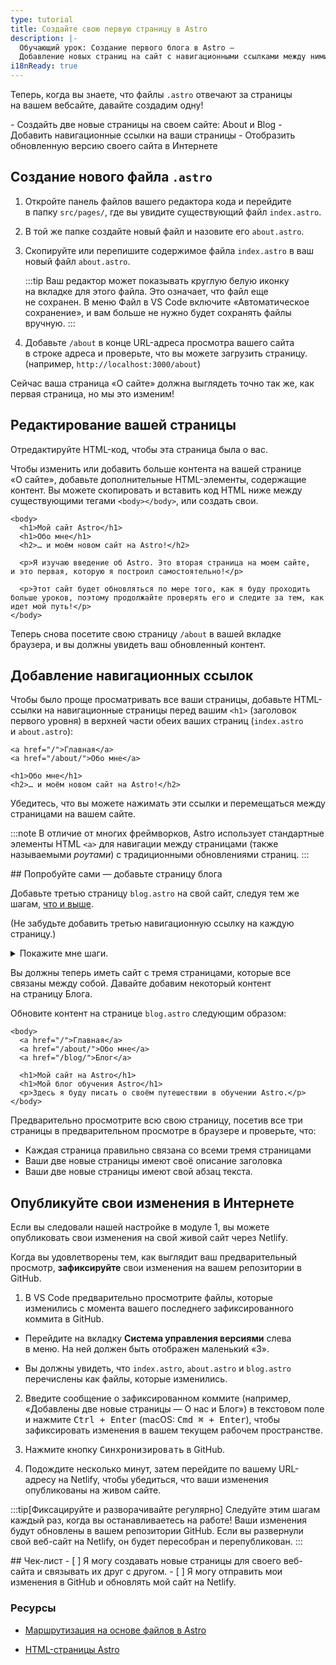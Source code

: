 ```yaml
---
type: tutorial
title: Создайте свою первую страницу в Astro
description: |-
  Обучающий урок: Создание первого блога в Astro —
  Добавление новых страниц на сайт с навигационными ссылками между ними
i18nReady: true
---
```




Теперь, когда вы знаете, что файлы `.astro` отвечают за страницы на вашем вебсайте, давайте создадим одну!

<PreCheck>
  - Создайть две новые страницы на своем сайте: About и Blog
  - Добавить навигационные ссылки на ваши страницы
  - Отобразить обновленную версию своего сайта в Интернете
</PreCheck>

## Создание нового файла `.astro`

1. Откройте панель файлов вашего редактора кода и перейдите в папку `src/pages/`, где вы увидите существующий файл `index.astro`.

2. В той же папке создайте новый файл и назовите его `about.astro`.

3. Скопируйте или перепишите содержимое файла `index.astro` в ваш новый файл `about.astro`.

    :::tip
    Ваш редактор может показывать круглую белую иконку на вкладке для этого файла. Это означает, что файл еще не сохранен. В меню Файл в VS Code включите «Автоматическое сохранение», и вам больше не нужно будет сохранять файлы вручную.
    :::

4. Добавьте `/about` в конце URL-адреса просмотра вашего сайта в строке адреса и проверьте, что вы можете загрузить страницу. (например, `http://localhost:3000/about`)

Сейчас ваша страница «О сайте» должна выглядеть точно так же, как первая страница, но мы это изменим!

## Редактирование вашей страницы

Отредактируйте HTML-код, чтобы эта страница была о вас.

Чтобы изменить или добавить больше контента на вашей странице «О сайте», добавьте дополнительные HTML-элементы, содержащие контент. Вы можете скопировать и вставить код HTML ниже между существующими тегами `<body></body>`, или создать свои.

```astro title="src/pages/about.astro" ins={3-8} del={2}
<body>
  <h1>Мой сайт Astro</h1>
  <h1>Обо мне</h1>
  <h2>… и моём новом сайт на Astro!</h2>

  <p>Я изучаю введение об Astro. Это вторая страница на моем сайте, и это первая, которую я построил самостоятельно!</p>

  <p>Этот сайт будет обновляться по мере того, как я буду проходить больше уроков, поэтому продолжайте проверять его и следите за тем, как идет мой путь!</p>
</body>
```
Теперь снова посетите свою страницу `/about` в вашей вкладке браузера, и вы должны увидеть ваш обновленный контент.

## Добавление навигационных ссылок

Чтобы было проще просматривать все ваши страницы, добавьте HTML-ссылки на навигационные страницы перед вашим `<h1>` (заголовок первого уровня) в верхней части обеих ваших страниц (`index.astro` и `about.astro`):

```astro title="src/pages/about.astro» ins={1-2}
<a href="/">Главная</a>
<a href="/about/">Обо мне</a>

<h1>Обо мне</h1>
<h2>… и моём новом сайт на Astro!</h2>
```

Убедитесь, что вы можете нажимать эти ссылки и перемещаться между страницами на вашем сайте.

:::note
В отличие от многих фреймворков, Astro использует стандартные элементы HTML `<a>` для навигации между страницами (также называемыми _роутами_) с традиционными обновлениями страниц.
:::

<Box icon="puzzle-piece">
## Попробуйте сами — добавьте страницу блога

Добавьте третью страницу `blog.astro` на свой сайт, следуя тем же шагам, [что и выше](#создание-нового-файла-astro).

(Не забудьте добавить третью навигационную ссылку на каждую страницу.)

<details>
<summary>Покажите мне шаги.</summary>
1. Создайте новый файл в папке `src/pages/blog.astro`.
2. Скопируйте весь контент из `index.astro` и вставьте его в `blog.astro`.
3. [Добавьте третью навигационную ссылку](#добавление-навигационных-ссылок) вверху каждой страницы:

```astro title="src/pages/index.astro" ins={4}
<body>
  <a href="/">Главная</a>
  <a href="/about/">Обо мне</a>
  <a href="/blog/">Блог</a>

  <h1>Мой сайт на Astro</h1>
</body>
```
</details>
</Box>

Вы должны теперь иметь сайт с тремя страницами, которые все связаны между собой. Давайте добавим некоторый контент на страницу Блога.

Обновите контент на странице `blog.astro` следующим образом:
```astro astro title="src/pages/blog.astro" ins={7-8} del={6}
<body>
  <a href="/">Главная</a>
  <a href="/about/">Обо мне</a>
  <a href="/blog/">Блог</a>

  <h1>Мой сайт на Astro</h1>
  <h1>Мой блог обучения Astro</h1>
  <p>Здесь я буду писать о своём путешествии в обучении Astro.</p>
</body>
```

Предварительно просмотрите всю свою страницу, посетив все три страницы в предварительном просмотре в браузере и проверьте, что:
- Каждая страница правильно связана со всеми тремя страницами
- Ваши две новые страницы имеют своё описание заголовка
- Ваши две новые страницы имеют свой абзац текста.

## Опубликуйте свои изменения в Интернете
Если вы следовали нашей настройке в модуле 1, вы можете опубликовать свои изменения на свой живой сайт через Netlify.

Когда вы удовлетворены тем, как выглядит ваш предварительный просмотр, **зафиксируйте** свои изменения на вашем репозитории в GitHub.

1. В VS Code предварительно просмотрите файлы, которые изменились с момента вашего последнего зафиксированного коммита в GitHub.

  - Перейдите на вкладку **Система управления версиями** слева в меню. На ней должен быть отображен маленький «3».

  - Вы должны увидеть, что `index.astro`, `about.astro` и `blog.astro` перечислены как файлы, которые изменились.

2. Введите сообщение о зафиксированном коммите (например, «Добавлены две новые страницы — О нас и Блог») в текстовом поле и нажмите <kbd>Ctrl + Enter</kbd> (macOS: <kbd>Cmd ⌘ + Enter</kbd>), чтобы зафиксировать изменения в вашем текущем рабочем пространстве.

3. Нажмите кнопку <kbd>Синхронизировать</kbd> в GitHub.

4. Подождите несколько минут, затем перейдите по вашему URL-адресу на Netlify, чтобы убедиться, что ваши изменения опубликованы на живом сайте.

:::tip[Фиксацируйте и разворачивайте регулярно]
Следуйте этим шагам каждый раз, когда вы останавливаетесь на работе! Ваши изменения будут обновлены в вашем репозитории GitHub. Если вы развернули свой веб-сайт на Netlify, он будет пересобран и перепубликован.
:::



<Box icon="check-list">
## Чек-лист

<Checklist>
- [ ] Я могу создавать новые страницы для своего веб-сайта и связывать их друг с другом.
- [ ] Я могу отправить мои изменения в GitHub и обновлять мой сайт на Netlify.
</Checklist>
</Box>

### Ресурсы

- [Маршрутизация на основе файлов в Astro](/ru/core-concepts/astro-pages/#file-based-routing)

- [HTML-страницы Astro](/ru/core-concepts/astro-pages/#astro-pages)
